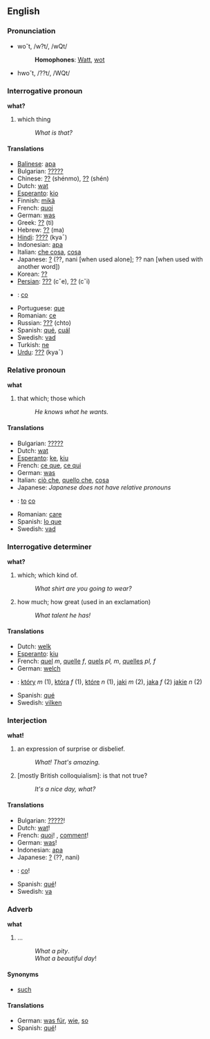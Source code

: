 ==English==
===Pronunciation===
*wo˘t, /w?t/, /wQt/
*:'''Homophones''': [[Watt]], [[wot]]
*hwo˘t, /??t/, /WQt/

===Interrogative pronoun===
'''what?'''

#which thing
#:''What is that?''

====Translations====
*[[Balinese]]: [[apa]]
*Bulgarian: [[?????]]
*Chinese: [[??]] (shénmo), [[??]] (shén)
*Dutch: [[wat]]
*[[Esperanto]]: [[kio]]
*Finnish: [[mikä]]
*French: [[quoi]]
*German: [[was]]
*Greek: [[??]] (ti)
*Hebrew: [[??]] (ma)
*[[Hindi]]: [[????]] (kya¯) 
*Indonesian: [[apa]]
*Italian: [[che cosa]], [[cosa]]
*Japanese: [[?]] (??, nani [when used alone]; ?? nan [when used with another word])
*Korean: [[??]]
*[[Persian]]: [[???]] (cˇe), [[??]] (cˇi)
*{{pl}}: [[co]]
*Portuguese: [[que]]
*Romanian: [[ce]]
*Russian: [[???]] (chto)
*Spanish: [[qué]], [[cuál]]
*Swedish: [[vad]]
*Turkish: [[ne]]
*[[Urdu]]: [[???]] (kya¯)

===Relative pronoun===
'''what'''

#that which; those which
#:''He knows what he wants.'' 

====Translations====
*Bulgarian: [[?????]]
*Dutch: [[wat]]
*[[Esperanto]]: [[ke]], [[kiu]]
*French: [[ce que]], [[ce qui]]
*German: [[was]]
*Italian: [[ciò che]], [[quello che]], [[cosa]]
*Japanese: ''Japanese does not have relative pronouns''
*{{pl}}: [[to]] [[co]]
*Romanian: [[care]]
*Spanish: [[lo que]]
*Swedish: [[vad]]

===Interrogative determiner===
'''what?'''

#which; which kind of.
#:''What shirt are you going to wear?''
#how much; how great (used in an exclamation)
#:''What talent he has!''

====Translations====
*Dutch: [[welk]]
*[[Esperanto]]: [[kiu]]
*French: [[quel]] ''m'', [[quelle]] ''f'', [[quels]] ''pl, m'', [[quelles]] ''pl, f''
*German: [[welch]]
*{{pl}}: [[który]] ''m'' (1), [[która]] ''f'' (1), [[które]] ''n'' (1), [[jaki]] ''m'' (2), [[jaka]] ''f'' (2) [[jakie]] ''n'' (2)
*Spanish: [[qué]]
*Swedish: [[vilken]]

===Interjection===
'''what!'''

#an expression of surprise or disbelief.
#:''What! That's amazing.''
#[mostly British colloquialism]: is that not true?
#:''It's a nice day, what?''

====Translations====
*Bulgarian: [[?????]]!
*Dutch: [[wat]]!
*French: [[quoi]]! , [[comment]]!
*German: [[was]]!
*Indonesian: [[apa]]
*Japanese: [[?]] (??, nani)
*{{pl}}: [[co]]!
*Spanish: [[qué]]!
*Swedish: [[va]]

===Adverb===<!-- pretty sure it's an adverb -->
'''what'''

#...<!-- need def -->
#:''What a pity''.
#:''What a beautiful day''!

====Synonyms====
*[[such]]

====Translations====
*German: [[was für]], [[wie]], [[so]]
*Spanish: [[qué]]!